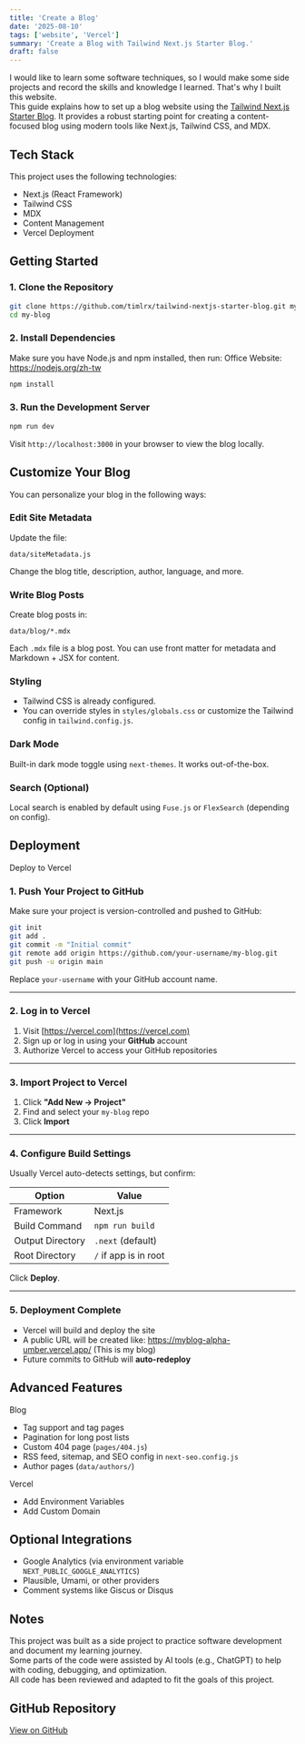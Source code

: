 ```yaml
---
title: 'Create a Blog'
date: '2025-08-10'
tags: ['website', 'Vercel']
summary: 'Create a Blog with Tailwind Next.js Starter Blog.'
draft: false
---
```


I would like to learn some software techniques, so I would make some side projects and record the skills and knowledge I learned. That's why I built this website.  
This guide explains how to set up a blog website using the [Tailwind Next.js Starter Blog](https://github.com/timlrx/tailwind-nextjs-starter-blog). It provides a robust starting point for creating a content-focused blog using modern tools like Next.js, Tailwind CSS, and MDX.

## Tech Stack

This project uses the following technologies:

- Next.js (React Framework)
- Tailwind CSS
- MDX
- Content Management
- Vercel Deployment

## Getting Started

### 1. Clone the Repository

```bash
git clone https://github.com/timlrx/tailwind-nextjs-starter-blog.git my-blog
cd my-blog
```

### 2. Install Dependencies

Make sure you have Node.js and npm installed, then run:
Office Website: https://nodejs.org/zh-tw

```bash
npm install
```

### 3. Run the Development Server

```bash
npm run dev
```

Visit `http://localhost:3000` in your browser to view the blog locally.

## Customize Your Blog

You can personalize your blog in the following ways:

### Edit Site Metadata

Update the file:

```
data/siteMetadata.js
```

Change the blog title, description, author, language, and more.

### Write Blog Posts

Create blog posts in:

```
data/blog/*.mdx
```

Each `.mdx` file is a blog post. You can use front matter for metadata and Markdown + JSX for content.

### Styling

- Tailwind CSS is already configured.
- You can override styles in `styles/globals.css` or customize the Tailwind config in `tailwind.config.js`.

### Dark Mode

Built-in dark mode toggle using `next-themes`. It works out-of-the-box.

### Search (Optional)

Local search is enabled by default using `Fuse.js` or `FlexSearch` (depending on config).

## Deployment

Deploy to Vercel

### 1. Push Your Project to GitHub

Make sure your project is version-controlled and pushed to GitHub:

```bash
git init
git add .
git commit -m "Initial commit"
git remote add origin https://github.com/your-username/my-blog.git
git push -u origin main
```

Replace `your-username` with your GitHub account name.

---

### 2. Log in to Vercel

1. Visit [https://vercel.com](https://vercel.com)
2. Sign up or log in using your **GitHub** account
3. Authorize Vercel to access your GitHub repositories

---

### 3. Import Project to Vercel

1. Click **"Add New → Project"**
2. Find and select your `my-blog` repo
3. Click **Import**

---

### 4. Configure Build Settings

Usually Vercel auto-detects settings, but confirm:

| Option           | Value                 |
| ---------------- | --------------------- |
| Framework        | Next.js               |
| Build Command    | `npm run build`       |
| Output Directory | `.next` (default)     |
| Root Directory   | `/` if app is in root |

Click **Deploy**.

---

### 5. Deployment Complete

- Vercel will build and deploy the site
- A public URL will be created like: https://myblog-alpha-umber.vercel.app/ (This is my blog)
- Future commits to GitHub will **auto-redeploy**

## Advanced Features

Blog

- Tag support and tag pages
- Pagination for long post lists
- Custom 404 page (`pages/404.js`)
- RSS feed, sitemap, and SEO config in `next-seo.config.js`
- Author pages (`data/authors/`)

Vercel

- Add Environment Variables
- Add Custom Domain

## Optional Integrations

- Google Analytics (via environment variable `NEXT_PUBLIC_GOOGLE_ANALYTICS`)
- Plausible, Umami, or other providers
- Comment systems like Giscus or Disqus

## Notes

This project was built as a side project to practice software development and document my learning journey.  
Some parts of the code were assisted by AI tools (e.g., ChatGPT) to help with coding, debugging, and optimization.  
All code has been reviewed and adapted to fit the goals of this project.

## GitHub Repository

[View on GitHub](https://github.com/ChengZheWu/my_blog)
